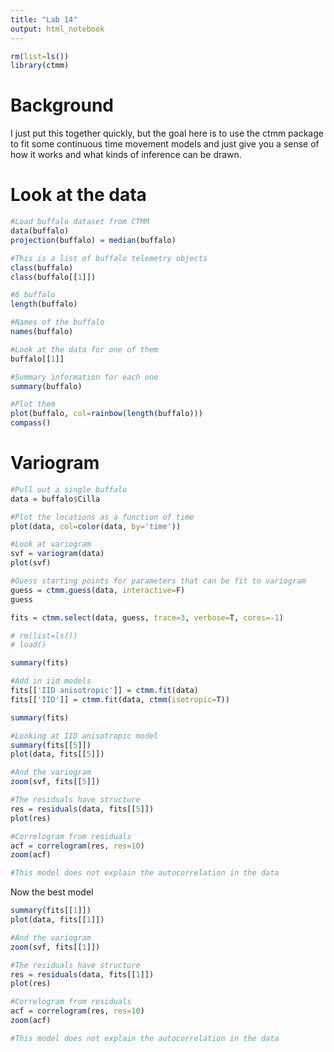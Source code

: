 ```yaml
---
title: "Lab 14"
output: html_notebook
---
```



```r
rm(list=ls())
library(ctmm)
```

# Background

I just put this together quickly, but the goal here is to use the ctmm package to fit some continuous time movement models and just give you a sense of how it works and what kinds of inference can be drawn.

# Look at the data

```r
#Load buffalo dataset from CTMM
data(buffalo)
projection(buffalo) = median(buffalo)

#This is a list of buffalo telemetry objects
class(buffalo)
class(buffalo[[1]])

#6 buffalo
length(buffalo)

#Names of the buffalo
names(buffalo)

#Look at the data for one of them
buffalo[[1]]

#Summary information for each one
summary(buffalo)

#Plot them
plot(buffalo, col=rainbow(length(buffalo)))
compass()
```

# Variogram

```r

#Pull out a single buffalo
data = buffalo$Cilla

#Plot the locations as a function of time
plot(data, col=color(data, by='time'))

#Look at variogram
svf = variogram(data)
plot(svf)

```

```r
#Guess starting points for parameters that can be fit to variogram
guess = ctmm.guess(data, interactive=F)
guess

fits = ctmm.select(data, guess, trace=3, verbose=T, cores=-1)
```




```r
# rm(list=ls())
# load()

summary(fits)
```
```r
#Add in iid models
fits[['IID anisotropic']] = ctmm.fit(data)
fits[['IID']] = ctmm.fit(data, ctmm(isotropic=T))

summary(fits)
```


```r
#Looking at IID anisotropic model
summary(fits[[5]])
plot(data, fits[[5]])

#And the variogram
zoom(svf, fits[[5]])

#The residuals have structure
res = residuals(data, fits[[5]])
plot(res)

#Correlogram from residuals
acf = correlogram(res, res=10)
zoom(acf)

#This model does not explain the autocorrelation in the data
```

Now the best model
```r

summary(fits[[1]])
plot(data, fits[[1]])

#And the variogram
zoom(svf, fits[[1]])

#The residuals have structure
res = residuals(data, fits[[1]])
plot(res)

#Correlogram from residuals
acf = correlogram(res, res=10)
zoom(acf)

#This model does not explain the autocorrelation in the data

```

